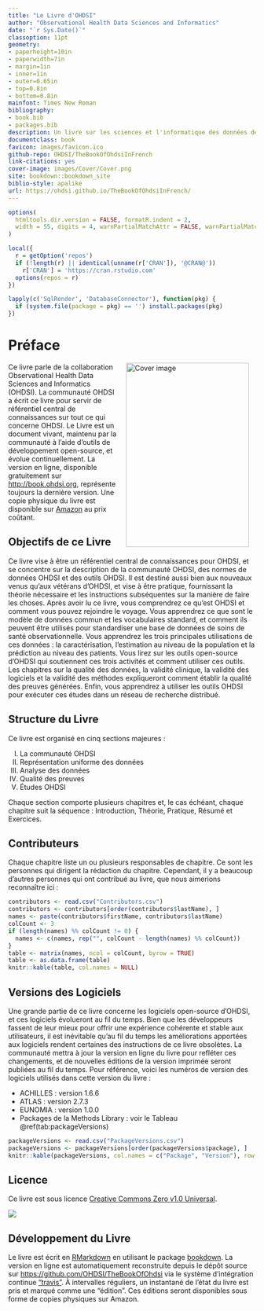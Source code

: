 ```yaml
---
title: "Le Livre d'OHDSI"
author: "Observational Health Data Sciences and Informatics"
date: "`r Sys.Date()`"
classoption: 11pt
geometry:
- paperheight=10in
- paperwidth=7in
- margin=1in
- inner=1in
- outer=0.65in
- top=0.8in
- bottom=0.8in
mainfont: Times New Roman
bibliography:
- book.bib
- packages.bib
description: Un livre sur les sciences et l'informatique des données de santé observationnelles (OHDSI). Il décrit la communauté OHDSI, les standards ouverts et les logiciels open-source.
documentclass: book
favicon: images/favicon.ico
github-repo: OHDSI/TheBookOfOhdsiInFrench
link-citations: yes
cover-image: images/Cover/Cover.png
site: bookdown::bookdown_site
biblio-style: apalike
url: https://ohdsi.github.io/TheBookOfOhdsiInFrench/
---
```


```r
options(
  htmltools.dir.version = FALSE, formatR.indent = 2,
  width = 55, digits = 4, warnPartialMatchAttr = FALSE, warnPartialMatchDollar = FALSE
)

local({
  r = getOption('repos')
  if (!length(r) || identical(unname(r['CRAN']), '@CRAN@'))
    r['CRAN'] = 'https://cran.rstudio.com'
  options(repos = r)
})

lapply(c('SqlRender', 'DatabaseConnector'), function(pkg) {
  if (system.file(package = pkg) == '') install.packages(pkg)
})
```

# Préface {-}

<img src="images/Cover/Cover.png" width="250" height="375" alt="Cover image" align="right" style="margin: 0 1em 0 1em" /> Ce livre parle de la collaboration Observational Health Data Sciences and Informatics (OHDSI). La communauté OHDSI a écrit ce livre pour servir de référentiel central de connaissances sur tout ce qui concerne OHDSI. Le Livre est un document vivant, maintenu par la communauté à l'aide d'outils de développement open-source, et évolue continuellement. La version en ligne, disponible gratuitement sur [http://book.ohdsi.org](http://book.ohdsi.org), représente toujours la dernière version. Une copie physique du livre est disponible sur [Amazon](https://www.amazon.com/OHDSI-Observational-Health-Sciences-Informatics/dp/1088855199) au prix coûtant.


## Objectifs de ce Livre {-}

Ce livre vise à être un référentiel central de connaissances pour OHDSI, et se concentre sur la description de la communauté OHDSI, des normes de données OHDSI et des outils OHDSI. Il est destiné aussi bien aux nouveaux venus qu'aux vétérans d'OHDSI, et vise à être pratique, fournissant la théorie nécessaire et les instructions subséquentes sur la manière de faire les choses. Après avoir lu ce livre, vous comprendrez ce qu'est OHDSI et comment vous pouvez rejoindre le voyage. Vous apprendrez ce que sont le modèle de données commun et les vocabulaires standard, et comment ils peuvent être utilisés pour standardiser une base de données de soins de santé observationnelle. Vous apprendrez les trois principales utilisations de ces données : la caractérisation, l'estimation au niveau de la population et la prédiction au niveau des patients. Vous lirez sur les outils open-source d'OHDSI qui soutiennent ces trois activités et comment utiliser ces outils. Les chapitres sur la qualité des données, la validité clinique, la validité des logiciels et la validité des méthodes expliqueront comment établir la qualité des preuves générées. Enfin, vous apprendrez à utiliser les outils OHDSI pour exécuter ces études dans un réseau de recherche distribué.


## Structure du Livre {-}

Ce livre est organisé en cinq sections majeures :

I) La communauté OHDSI
II) Représentation uniforme des données
III) Analyse des données
IV) Qualité des preuves
V) Études OHDSI

Chaque section comporte plusieurs chapitres et, le cas échéant, chaque chapitre suit la séquence : Introduction, Théorie, Pratique, Résumé et Exercices.


## Contributeurs {-}

Chaque chapitre liste un ou plusieurs responsables de chapitre. Ce sont les personnes qui dirigent la rédaction du chapitre. Cependant, il y a beaucoup d'autres personnes qui ont contribué au livre, que nous aimerions reconnaître ici :

```r
contributors <- read.csv("Contributors.csv")
contributors <- contributors[order(contributors$lastName), ]
names <- paste(contributors$firstName, contributors$lastName)
colCount <- 3
if (length(names) %% colCount != 0) {
  names <- c(names, rep("", colCount - length(names) %% colCount))
}
table <- matrix(names, ncol = colCount, byrow = TRUE)
table <- as.data.frame(table)
knitr::kable(table, col.names = NULL)
```


## Versions des Logiciels {-}

Une grande partie de ce livre concerne les logiciels open-source d'OHDSI, et ces logiciels évolueront au fil du temps. Bien que les développeurs fassent de leur mieux pour offrir une expérience cohérente et stable aux utilisateurs, il est inévitable qu'au fil du temps les améliorations apportées aux logiciels rendent certaines des instructions de ce livre obsolètes. La communauté mettra à jour la version en ligne du livre pour refléter ces changements, et de nouvelles éditions de la version imprimée seront publiées au fil du temps. Pour référence, voici les numéros de version des logiciels utilisés dans cette version du livre :

- ACHILLES : version 1.6.6
- ATLAS : version 2.7.3
- EUNOMIA : version 1.0.0
- Packages de la Methods Library : voir le Tableau \@ref(tab:packageVersions)

```r
packageVersions <- read.csv("PackageVersions.csv")
packageVersions <- packageVersions[order(packageVersions$package), ]
knitr::kable(packageVersions, col.names = c("Package", "Version"), row.names = FALSE, booktabs = TRUE, caption = "Versions des packages dans la Methods Library utilisés dans ce livre.")
```


## Licence {-}

Ce livre est sous licence [Creative Commons Zero v1.0 Universal](http://creativecommons.org/publicdomain/zero/1.0/).

![](images/Preface/cc0.png)


## Développement du Livre {-}

Le livre est écrit en [RMarkdown](https://rmarkdown.rstudio.com) en utilisant le package [bookdown](https://bookdown.org). La version en ligne est automatiquement reconstruite depuis le dépôt source sur [https://github.com/OHDSI/TheBookOfOhdsi](https://github.com/OHDSI/TheBookOfOhdsi) via le système d'intégration continue ["travis"](http://travis-ci.org/). À intervalles réguliers, un instantané de l'état du livre est pris et marqué comme une "édition". Ces éditions seront disponibles sous forme de copies physiques sur Amazon.

